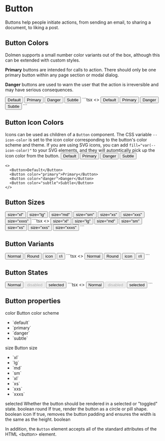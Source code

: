 
# Button

Buttons help people initiate actions, from sending an email, to sharing a document, to liking a post.

## Button Colors
Dolmen supports a small number color variants out of the box, although this can be extended
with custom styles.

**Primary** buttons are intended for calls to action. There should only be one primary button
within any page section or modal dialog.

**Danger** buttons are used to warn the user that the action is irreversible and may have serious
consequences.

<DemoSection>
  <Group gap="md">
    <Button>Default</Button>
    <Button color="primary">Primary</Button>
    <Button color="danger">Danger</Button>
    <Button color="subtle">Subtle</Button>
  </Group>
</DemoSection>
<SourceCode>
```tsx
<>
  <Button>Default</Button>
  <Button color="primary">Primary</Button>
  <Button color="danger">Danger</Button>
  <Button color="subtle">Subtle</Button>
</>
```
</SourceCode>

## Button Icon Colors
Icons can be used as children of a `Button` component. The CSS variable `--icon-color` is set to
the icon color corresponding to the button's color scheme and theme. If you are using SVG icons,
you can add `fill="var(--icon-color)"` to your SVG elements, and they will automtically pick up the
icon color from the button.
<DemoSection>
  <Group gap="md">
    <Button>Default <Tune /></Button>
    <Button color="primary">Primary <Tune /></Button>
    <Button color="danger">Danger <Tune /></Button>
    <Button color="subtle">Subtle <Tune /></Button>
  </Group>
</DemoSection>
<SourceCode>
```tsx
<>
  <Button>Default</Button>
  <Button color="primary">Primary</Button>
  <Button color="danger">Danger</Button>
  <Button color="subtle">Subtle</Button>
</>
```
</SourceCode>

## Button Sizes
<DemoSection>
  <Group gap="md">
    <Button size="xl">size="xl"</Button>
    <Button size="lg">size="lg"</Button>
    <Button size="md">size="md"</Button>
    <Button size="sm">size="sm"</Button>
    <Button size="xs">size="xs"</Button>
    <Button size="xxs">size="xxs"</Button>
    <Button size="xxxs">size="xxxs"</Button>
  </Group>
</DemoSection>
<SourceCode>
```tsx
<>
  <Button size="xl">size="xl"</Button>
  <Button size="lg">size="lg"</Button>
  <Button size="md">size="md"</Button>
  <Button size="sm">size="sm"</Button>
  <Button size="xs">size="xs"</Button>
  <Button size="xxs">size="xxs"</Button>
  <Button size="xxxs">size="xxxs"</Button>
</>
```
</SourceCode>

## Button Variants
<DemoSection>
  <Group gap="md">
    <Button>Normal</Button>
    <Button round>Round</Button>
    <Button icon>icon</Button>
    <Button icon round>r/i</Button>
  </Group>
</DemoSection>
<SourceCode>
```tsx
<>
  <Button>Normal</Button>
  <Button round>Round</Button>
  <Button icon>icon</Button>
  <Button icon round>r/i</Button>
</>
```
</SourceCode>

## Button States
<DemoSection>
  <Group gap="md">
    <Button>Normal</Button>
    <Button disabled>disabled</Button>
    <Button selected>selected</Button>
  </Group>
</DemoSection>
<SourceCode>
```tsx
<>
  <Button>Normal</Button>
  <Button disabled>disabled</Button>
  <Button selected>selected</Button>
</>
```
</SourceCode>

## Button properties

<PropsTable>
  <Table.Row>
    <Table.Cell>color</Table.Cell>
    <Table.Cell>Button color scheme</Table.Cell>
    <Table.Cell>
      <ul>
        <li>`default`</li>
        <li>`primary`</li>
        <li>`danger`</li>
        <li>`subtle`</li>
      </ul>
    </Table.Cell>
  </Table.Row>
  <Table.Row>
    <Table.Cell>size</Table.Cell>
    <Table.Cell>Button size</Table.Cell>
    <Table.Cell>
      <ul>
        <li>`xl`</li>
        <li>`lg`</li>
        <li>`md`</li>
        <li>`sm`</li>
        <li>`xl`</li>
        <li>`xs`</li>
        <li>`xxs`</li>
        <li>`xxxs`</li>
      </ul>
    </Table.Cell>
  </Table.Row>
  <Table.Row>
    <Table.Cell>selected</Table.Cell>
    <Table.Cell>
      Whether the button should be rendered in a selected or "toggled" state.
    </Table.Cell>
    <Table.Cell>
      boolean
    </Table.Cell>
  </Table.Row>
  <Table.Row>
    <Table.Cell>round</Table.Cell>
    <Table.Cell>
      If true, render the button as a circle or pill shape.
    </Table.Cell>
    <Table.Cell>
      boolean
    </Table.Cell>
  </Table.Row>
  <Table.Row>
    <Table.Cell>icon</Table.Cell>
    <Table.Cell>
      If true, removes the button padding and ensures the width is the same as the height.
    </Table.Cell>
    <Table.Cell>
      boolean
    </Table.Cell>
  </Table.Row>
</PropsTable>

In addition, the `Button` element accepts all of the standard attributes of the HTML &lt;button&gt;
element.
